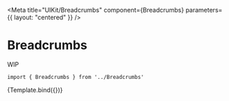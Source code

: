 
<Meta
    title="UIKit/Breadcrumbs"
    component={Breadcrumbs}
    parameters={{
        layout: "centered"
    }}
/>


# Breadcrumbs

WIP

```
import { Breadcrumbs } from '../Breadcrumbs'
```

<Canvas>
    <Story name="Breadcrumbs" args={{ pages }}>
        {Template.bind({})}
    </Story>
</Canvas>
